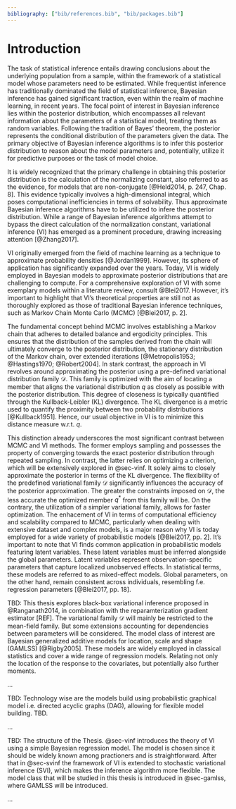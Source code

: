 ```yaml
---
bibliography: ["bib/references.bib", "bib/packages.bib"]
---
```


# Introduction {#sec-intro}

<!-- Start with a nice introduction -->

The task of statistical inference entails drawing conclusions about the underlying population from a sample, within the framework of a statistical model whose parameters need to be estimated. While frequentist inference has traditionally dominated the field of statistical inference, Bayesian inference has gained significant traction, even within the realm of machine learning, in recent years. The focal point of interest in Bayesian inference lies within the posterior distribution, which encompasses all relevant information about the parameters of a statistical model, treating them as random variables. Following the tradition of Bayes' theorem, the posterior represents the conditional distribution of the parameters given the data. The primary objective of Bayesian inference algorithms is to infer this posterior distribution to reason about the model parameters and, potentially, utilize it for predictive purposes or the task of model choice.

 It is widely recognized that the primary challenge in obtaining this posterior distribution is the calculation of the normalizing constant, also referred to as the evidence, for models that are non-conjugate [@Held2014, p. 247, Chap. 8]. This evidence typically involves a high-dimensional integral, which poses computational inefficiencies in terms of solvability. Thus approximate Bayesian inference algorithms have to be utilized to infere the posterior distribution. While a range of Bayesian inference algorithms attempt to bypass the direct calculation of the normalization constant, variational inference (VI) has emerged as a prominent procedure, drawing increasing attention [@Zhang2017].

<!-- Some literature background on VI and gentle introduction -->

VI originally emerged from the field of machine learning as a technique to approximate probability densities [@Jordan1999]. However, its sphere of application has significantly expanded over the years. Today, VI is widely employed in Bayesian models to approximate posterior distributions that are challenging to compute. For a comprehensive exploration of VI with some exemplary models within a literature review, consult @Blei2017. However, it's important to highlight that VI's theoretical properties are still not as thoroughly explored as those of traditional Bayesian inference techniques, such as Markov Chain Monte Carlo (MCMC) [@Blei2017, p. 2].

The fundamental concept behind MCMC involves establishing a Markov chain that adheres to detailed balance and ergodicity principles. This ensures that the distribution of the samples derived from the chain will ultimately converge to the posterior distribution, the stationary distribution of the Markov chain, over extended iterations [@Metropolis1953; @Hastings1970; @Robert2004]. In stark contrast, the approach in VI revolves around approximating the posterior using a pre-defined variational distribution family $\mathcal{D}$. This family is optimized with the aim of locating a member that aligns the variational distribution $q$ as closely as possible with the posterior distribution. This degree of closeness is typically quantified through the Kullback-Leibler (KL) divergence. The KL divergence is a metric used to quantify the proximity between two probability distributions [@Kullback1951]. Hence, our usual objective in VI is to minimize this distance measure w.r.t. $q$.

This distinction already underscores the most significant contrast between MCMC and VI methods. The former employs sampling and possesses the property of converging towards the exact posterior distribution through repeated sampling. In contrast, the latter relies on optimizing a criterion, which will be extensively explored in @sec-vinf. It solely aims to closely approximate the posterior in terms of the KL divergence. The flexibility of the predefined variational family $\mathcal{D}$ significantly influences the accuracy of the posterior approximation. The greater the constraints imposed on $\mathcal{D}$, the less accurate the optimized member $q^{*}$ from this family will be. On the contrary, the utilization of a simpler variational family, allows for faster optimization. The enhacement of VI in terms of computational efficiency and scalability compared to MCMC, particularly when dealing with extensive dataset and complex models, is a major reason why VI is today employed for a wide variety of probabilistic models [@Blei2017, pp. 2]. It's important to note that VI finds common application in probabilistic models featuring latent variables. These latent variables must be inferred alongside the global parameters. Latent variables represent observation-specific parameters that capture localized unobserved effects. In statistical terms, these models are referred to as mixed-effect models. Global parameters, on the other hand, remain consistent across individuals, resembling f.e. regression parameters [@Blei2017, pp. 18].

<!-- Information on my thesis -->

TBD: This thesis explores black-box variational inference proposed in @Ranganath2014, in combination with the reparamterization gradient estimator [REF]. The variational family $\mathcal{D}$ will mainly be restricted to the mean-field family. But some extensions accounting for dependencies between parameters will be considered. The model class of interest are Bayesian generalized additive models for location, scale and shape (GAMLSS) [@Rigby2005]. These models are widely employed in classical statistics and cover a wide range of regression models. Relating not only the location of the response to the covariates, but potentially also further moments.

...

TBD: Technology wise are the models build using probabilistic graphical model i.e. directed acyclic graphs (DAG), allowing for flexible model building. TBD.

...

<!-- Structure of the Thesis -->

TBD: The structure of the Thesis. @sec-vinf introduces the theory of VI using a simple Bayesian regression model. The model is chosen since it should be widely known among practioners and is straightforward. After that in @sec-svinf the framework of VI is extended to stochastic variational inference (SVI), which makes the inference algorithm more flexible. The model class that will be studied in this thesis is introduced in @sec-gamlss, where GAMLSS will be introduced.

...

